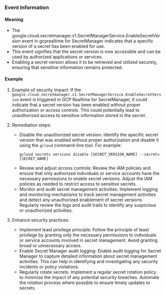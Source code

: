 
### Event Information

#### Meaning

- The google.cloud.secretmanager.v1.SecretManagerService.EnableSecretVersion event in gcprealtime for SecretManager indicates that a specific version of a secret has been enabled for use.
- This event signifies that the secret version is now accessible and can be used by authorized applications or services.
- Enabling a secret version allows it to be retrieved and utilized securely, ensuring that sensitive information remains protected.

#### Example

1. Example of security impact: If the `google.cloud.secretmanager.v1.SecretManagerService.EnableSecretVersion` event is triggered in GCP Realtime for SecretManager, it could indicate that a secret version has been enabled without proper authorization or access controls. This could potentially lead to unauthorized access to sensitive information stored in the secret.

2. Remediation steps:
   - Disable the unauthorized secret version: Identify the specific secret version that was enabled without proper authorization and disable it using the `gcloud` command-line tool. For example:
     ```
     gcloud secrets versions disable [SECRET_VERSION_NAME] --secret=[SECRET_NAME]
     ```
   - Review and adjust access controls: Review the IAM policies and ensure that only authorized individuals or service accounts have the necessary permissions to enable secret versions. Adjust the IAM policies as needed to restrict access to sensitive secrets.
   - Monitor and audit secret management activities: Implement logging and monitoring mechanisms to track secret management activities and detect any unauthorized enablement of secret versions. Regularly review the logs and audit trails to identify any suspicious or unauthorized activities.

3. Enhance security practices:
   - Implement least privilege principle: Follow the principle of least privilege by granting only the necessary permissions to individuals or service accounts involved in secret management. Avoid granting broad or unnecessary access.
   - Enable Secret Manager audit logging: Enable audit logging for Secret Manager to capture detailed information about secret management activities. This can help in identifying and investigating any security incidents or policy violations.
   - Regularly rotate secrets: Implement a regular secret rotation policy to minimize the impact of any potential security breaches. Automate the rotation process where possible to ensure timely updates to secrets.

